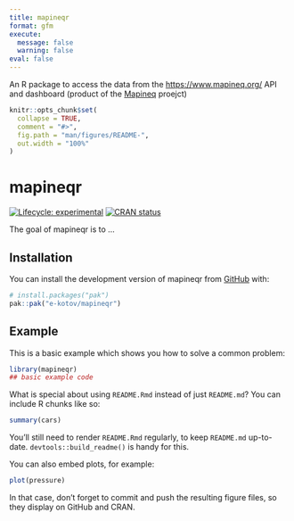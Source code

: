 ```yaml
---
title: mapineqr
format: gfm
execute: 
  message: false
  warning: false
eval: false
---
```


<!-- README.md is generated from README.Rmd. Please edit that file -->

An R package to access the data from the [https://www.mapineq.org/](https://www.mapineq.org/) API and dashboard (product of the [Mapineq](https://mapineq.eu/) proejct)


```r
knitr::opts_chunk$set(
  collapse = TRUE,
  comment = "#>",
  fig.path = "man/figures/README-",
  out.width = "100%"
)
```

# mapineqr

<!-- badges: start -->
[![Lifecycle: experimental](https://img.shields.io/badge/lifecycle-experimental-orange.svg)](https://lifecycle.r-lib.org/articles/stages.html#experimental)
[![CRAN status](https://www.r-pkg.org/badges/version/mapineqr)](https://CRAN.R-project.org/package=mapineqr)
<!-- badges: end -->

The goal of mapineqr is to ...

## Installation

You can install the development version of mapineqr from [GitHub](https://github.com/) with:

``` r
# install.packages("pak")
pak::pak("e-kotov/mapineqr")
```

## Example

This is a basic example which shows you how to solve a common problem:

```r
library(mapineqr)
## basic example code
```

What is special about using `README.Rmd` instead of just `README.md`? You can include R chunks like so:

```r
summary(cars)
```

You'll still need to render `README.Rmd` regularly, to keep `README.md` up-to-date. `devtools::build_readme()` is handy for this.

You can also embed plots, for example:

```r
plot(pressure)
```

In that case, don't forget to commit and push the resulting figure files, so they display on GitHub and CRAN.
